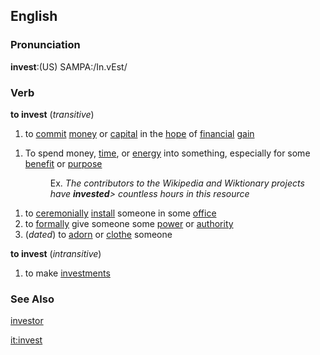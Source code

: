 ==English==
===Pronunciation===
'''invest''':(US) SAMPA:/In.vEst/

===Verb===
'''to invest''' (''transitive'')

# to [[commit]] [[money]] or [[capital]] in the [[hope]] of [[financial]] [[gain]]

# To spend money, [[time]], or [[energy]] into something, especially for some [[benefit]] or [[purpose]]
#:Ex. ''The contributors to the Wikipedia and Wiktionary projects have '''invested'''> countless hours in this resource''

# to [[ceremonially]] [[install]] someone in some [[office]]
# to [[formally]] give someone some [[power]] or [[authority]]
#(''dated'') to [[adorn]] or [[clothe]] someone
'''to invest''' (''intransitive'')
# to make [[investments]]

===See Also===
[[investor]]

[[it:invest]]